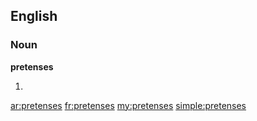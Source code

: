 ==English==
===Noun===
'''pretenses'''
# {{plural of|[[pretense]]}}

[[ar:pretenses]]
[[fr:pretenses]]
[[my:pretenses]]
[[simple:pretenses]]